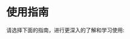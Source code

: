 
# 使用指南

请选择下面的指南，进行更深入的了解和学习使用:

<Cards>
  <Cards.Card
    title="Loader →"
    href="/zh/guide/loader"
  />
  <Cards.Card
    title="Server →"
    href="/zh/guide/server"
  />
  <Cards.Card
    title="Client →"
    href="/zh/guide/client"
  />
  <Cards.Card
    title="Config →"
    href="/zh/guide/config"
  />
  <Cards.Card
    title="Metadata →"
    href="/zh/guide/metadata"
  />
  <Cards.Card
    title="Async Stream →"
    href="/zh/guide/async-stream"
  />
  <Cards.Card
    title="Stream →"
    href="/zh/guide/stream"
  />
  <Cards.Card
    title="Credentials →"
    href="/zh/guide/credentials"
  />
  <Cards.Card
    title="Status →"
    href="/zh/guide/status"
  />
  <Cards.Card
    title="Error →"
    href="/zh/guide/error"
  />
</Cards>
